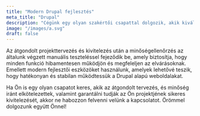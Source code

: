 ```yaml
---
title: "Modern Drupal fejlesztés"
meta_title: "Drupal"
description: "Cégünk egy olyan szakértői csapattal dolgozik, akik kiváló tapasztalattal és modern fejlesztői eszközökkel rendelkeznek a Drupal alapú projektek területén."
image: "/images/a.svg"
draft: false
---
```


Az átgondolt projekttervezés és kivitelezés után a minőségellenőrzés az általunk végzett manuális teszteléssel fejeződik be, amely biztosítja, hogy minden funkció hibamentesen működjön és megfeleljen az elvárásoknak. Emellett modern fejlesztői eszközöket használunk, amelyek lehetővé teszik, hogy hatékonyan és stabilan működtessük a Drupal alapú weboldalakat.

Ha Ön is egy olyan csapatot keres, akik az átgondolt tervezés, és minőség iránt elkötelezettek, valamint garantálni tudják az Ön projektjének sikeres kivitelezését, akkor ne habozzon felvenni velünk a kapcsolatot. Örömmel dolgozunk együtt Önnel!

